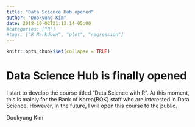```yaml
---
title: "Data Science Hub opened"
author: "Dookyung Kim"
date: 2018-10-02T21:13:14-05:00
#categories: ["R"]
#tags: ["R Markdown", "plot", "regression"]
---
```


```r
knitr::opts_chunk$set(collapse = TRUE)
```

# Data Science Hub is finally opened

I start to develop the course titled "Data Science with R". At this moment, this is mainly for the Bank of Korea(BOK) staff who are interested in Data Science. However, in the future, I will open this course to the public.

Dookyung Kim